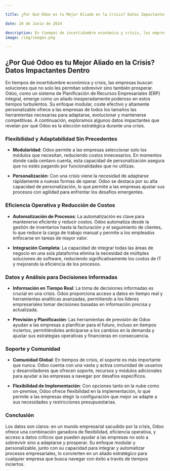 ```yaml
---

title: ¿Por Qué Odoo es tu Mejor Aliado en la Crisis? Datos Impactantes Dentro

date: 28 de Junio de 2024

description: En tiempos de incertidumbre económica y crisis, las empresas buscan soluciones que no solo les permitan sobrevivir sino también prosperar.
image: /img/imagen.png

---
```


## **¿Por Qué Odoo es tu Mejor Aliado en la Crisis? Datos Impactantes Dentro**

En tiempos de incertidumbre económica y crisis, las empresas buscan soluciones que no solo les permitan sobrevivir sino también prosperar. Odoo, como un sistema de Planificación de Recursos Empresariales (ERP) integral, emerge como un aliado inesperadamente poderoso en estos tiempos turbulentos. Su enfoque modular, coste efectivo y altamente personalizable ofrece a las empresas de todos los tamaños las herramientas necesarias para adaptarse, evolucionar y mantenerse competitivas. A continuación, exploramos algunos datos impactantes que revelan por qué Odoo es la elección estratégica durante una crisis.

### **Flexibilidad y Adaptabilidad Sin Precedentes**

- **Modularidad**: Odoo permite a las empresas seleccionar solo los módulos que necesitan, reduciendo costos innecesarios. En momentos donde cada centavo cuenta, esta capacidad de personalización asegura que no estés pagando por funcionalidades que no utilizas.
  
- **Personalización**: Con una crisis viene la necesidad de adaptarse rápidamente a nuevas formas de operar. Odoo se destaca por su alta capacidad de personalización, lo que permite a las empresas ajustar sus procesos con agilidad para enfrentar los desafíos emergentes.

### **Eficiencia Operativa y Reducción de Costos**

- **Automatización de Procesos**: La automatización es clave para mantenerse eficiente y reducir costos. Odoo automatiza desde la gestión de inventarios hasta la facturación y el seguimiento de clientes, lo que reduce la carga de trabajo manual y permite a los empleados enfocarse en tareas de mayor valor.

- **Integración Completa**: La capacidad de integrar todas las áreas de negocio en una sola plataforma elimina la necesidad de múltiples soluciones de software, reduciendo significativamente los costos de IT y mejorando la eficiencia de los procesos.

### **Datos y Análisis para Decisiones Informadas**

- **Información en Tiempo Real**: La toma de decisiones informadas es crucial en una crisis. Odoo proporciona acceso a datos en tiempo real y herramientas analíticas avanzadas, permitiendo a los líderes empresariales tomar decisiones basadas en información precisa y actualizada.

- **Previsión y Planificación**: Las herramientas de previsión de Odoo ayudan a las empresas a planificar para el futuro, incluso en tiempos inciertos, permitiéndoles anticiparse a los cambios en la demanda y ajustar sus estrategias operativas y financieras en consecuencia.

### **Soporte y Comunidad**

- **Comunidad Global**: En tiempos de crisis, el soporte es más importante que nunca. Odoo cuenta con una vasta y activa comunidad de usuarios y desarrolladores que ofrecen soporte, recursos y módulos adicionales para ayudar a las empresas a navegar por desafíos específicos.

- **Flexibilidad de Implementación**: Con opciones tanto en la nube como on-premise, Odoo ofrece flexibilidad en la implementación, lo que permite a las empresas elegir la configuración que mejor se adapte a sus necesidades y restricciones presupuestarias.

### **Conclusión**

Los datos son claros: en un mundo empresarial sacudido por la crisis, Odoo ofrece una combinación ganadora de flexibilidad, eficiencia operativa, y acceso a datos críticos que pueden ayudar a las empresas no solo a sobrevivir sino a adaptarse y prosperar. Su enfoque modular y personalizable, junto con su capacidad para integrar y automatizar procesos empresariales, lo convierten en un aliado estratégico para cualquier empresa que busca navegar con éxito a través de tiempos inciertos.